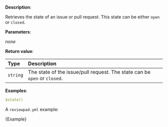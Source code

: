 
**Description**:

Retrieves the state of an issue or pull request.
This state can be either `open` or `closed`.

**Parameters**:

_none_

**Return value**:

| Type     | Description                                                               |
| :------- | :------------------------------------------------------------------------ |
| `string` | The state of the issue/pull request. The state can be `open` or `closed`. |

**Examples**:

```yml
$state()
```

A `reviewpad.yml` example:

<CodeBlock language="yml">{Example}</CodeBlock>
